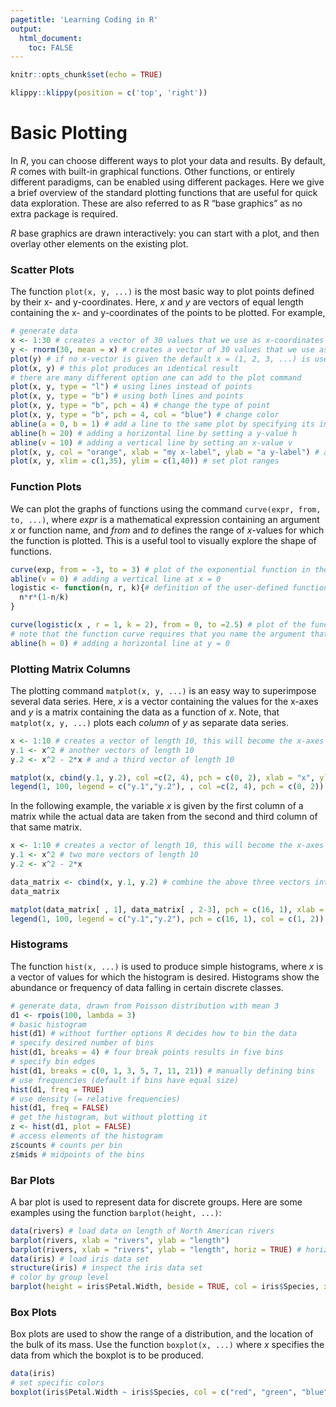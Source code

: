 ```yaml
---
pagetitle: 'Learning Coding in R'
output: 
  html_document:
    toc: FALSE
---
```


```r
knitr::opts_chunk$set(echo = TRUE)
```

```r
klippy::klippy(position = c('top', 'right'))
```

# Basic Plotting {.tabset}

In *R*, you can choose different ways to plot your data and results. By default, *R* comes with built-in graphical functions. Other functions, or entirely different paradigms, can be enabled using different packages. Here we give a brief overview of the standard plotting functions that are useful for quick data exploration. These are also referred to as R “base graphics” as no extra package is required.

*R* base graphics are drawn interactively: you can start with a plot, and then overlay other elements on the existing plot.

### Scatter Plots

The function ```plot(x, y, ...)``` is the most basic way to plot points defined by their x- and y-coordinates. Here, *x* and *y* are vectors of equal length containing the x- and y-coordinates of the points to be plotted. For example,

```r
# generate data
x <- 1:30 # creates a vector of 30 values that we use as x-coordinates
y <- rnorm(30, mean = x) # creates a vector of 30 values that we use as y-coordinates; each values is drawn from normal distribution with with an increasing mean value
plot(y) # if no x-vector is given the default x = (1, 2, 3, ...) is used
plot(x, y) # this plot produces an identical result
# there are many different option one can add to the plot command
plot(x, y, type = "l") # using lines instead of points
plot(x, y, type = "b") # using both lines and points
plot(x, y, type = "b", pch = 4) # change the type of point
plot(x, y, type = "b", pch = 4, col = "blue") # change color
abline(a = 0, b = 1) # add a line to the same plot by specifying its intercept a and slope b
abline(h = 20) # adding a horizontal line by setting a y-value h
abline(v = 10) # adding a vertical line by setting an x-value v
plot(x, y, col = "orange", xlab = "my x-label", ylab = "a y-label") # add axes labels
plot(x, y, xlim = c(1,35), ylim = c(1,40)) # set plot ranges
```

### Function Plots

We can plot the graphs of functions using the command ```curve(expr, from, to, ...)```, where *expr* is a mathematical expression containing an argument *x* or function name, and *from* and *to* defines the range of *x*-values for which the function is plotted. This is a useful tool to visually explore the shape of functions.

```r
curve(exp, from = -3, to = 3) # plot of the exponential function in the interval (-3, 3)
abline(v = 0) # adding a vertical line at x = 0
logistic <- function(n, r, k){# definition of the user-defined function giving the population growth rate of a logistically growing population as a function the current population size n, the intrinsic growth rate r and the carrying capacity k
  n*r*(1-n/k)
}

curve(logistic(x , r = 1, k = 2), from = 0, to =2.5) # plot of the function logistic as a function of the population size n = x
# note that the function curve requires that you name the argument that you use for plotting x
abline(h = 0) # adding a horizontal line at y = 0
```

### Plotting Matrix Columns

The plotting command ```matplot(x, y, ...)``` is an easy way to superimpose several data series. Here, *x* is a vector containing the values for the x-axes and *y* is a matrix containing the data as a function of *x*. Note, that ```matplot(x, y, ...)``` plots each *column* of *y* as separate data series.

```r
x <- 1:10 # creates a vector of length 10, this will become the x-axes
y.1 <- x^2 # another vectors of length 10
y.2 <- x^2 - 2*x # and a third vector of length 10

matplot(x, cbind(y.1, y.2), col =c(2, 4), pch = c(0, 2), xlab = "x", ylab = "y.1 = x^2 and y.2 = x^2-2*x")
legend(1, 100, legend = c("y.1","y.2"), , col =c(2, 4), pch = c(0, 2)) # adds a plot legend
```

In the following example, the variable *x* is given by the first column of a matrix while the actual data are taken from the second and third column of that same matrix.

```r
x <- 1:10 # creates a vector of length 10, this will become the x-axes
y.1 <- x^2 # two more vectors of length 10
y.2 <- x^2 - 2*x

data_matrix <- cbind(x, y.1, y.2) # combine the above three vectors into a matrix
data_matrix

matplot(data_matrix[ , 1], data_matrix[ , 2-3], pch = c(16, 1), xlab = "x", ylab = "y.1 = x^2 and y.2 = x^2-2*x")
legend(1, 100, legend = c("y.1","y.2"), pch = c(16, 1), col = c(1, 2)) 
```

### Histograms

The function ```hist(x, ...)``` is used to produce simple histograms, where *x* is a vector of values for which the histogram is desired. Histograms show the abundance or frequency of data falling in certain discrete classes.

```r
# generate data, drawn from Poisson distribution with mean 3
d1 <- rpois(100, lambda = 3)
# basic histogram
hist(d1) # without further options R decides how to bin the data
# specify desired number of bins
hist(d1, breaks = 4) # four break points results in five bins
# specify bin edges
hist(d1, breaks = c(0, 1, 3, 5, 7, 11, 21)) # manually defining bins
# use frequencies (default if bins have equal size)
hist(d1, freq = TRUE)
# use density (= relative frequencies)
hist(d1, freq = FALSE)
# get the histogram, but without plotting it
z <- hist(d1, plot = FALSE)
# access elements of the histogram
z$counts # counts per bin
z$mids # midpoints of the bins
```

### Bar Plots

A bar plot is used to represent data for discrete groups. Here are some examples using the function ```barplot(height, ...)```:

```r
data(rivers) # load data on length of North American rivers
barplot(rivers, xlab = "rivers", ylab = "length")
barplot(rivers, xlab = "rivers", ylab = "length", horiz = TRUE) # horizontal
data(iris) # load iris data set
structure(iris) # inspect the iris data set
# color by group level
barplot(height = iris$Petal.Width, beside = TRUE, col = iris$Species, xlab = "species", ylab = "petal width")
```

### Box Plots

Box plots are used to show the range of a distribution, and the location of the bulk of its mass. Use the function ```boxplot(x, ...)``` where *x* specifies the data from which the boxplot is to be produced.

```r
data(iris)
# set specific colors
boxplot(iris$Petal.Width ~ iris$Species, col = c("red", "green", "blue"))
```


